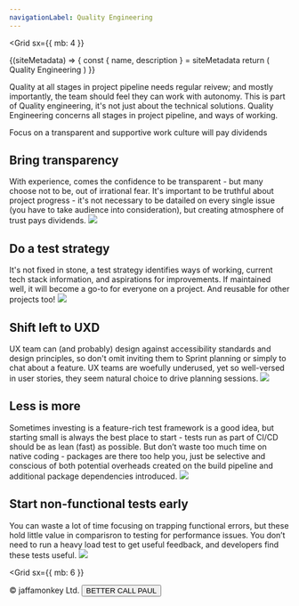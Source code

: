 ```yaml
---
navigationLabel: Quality Engineering
---
```

<Grid
  sx={{
    mb: 4
  }}
>

<SiteMetaData>
  {(siteMetadata) => {
    const { name, description } = siteMetadata
    return (
      <Fragment>
        <Heading variant="styles.h1">Quality Engineering</Heading>
      </Fragment>
    )
  }}
</SiteMetaData>

Quality at all stages in project pipeline needs regular reivew; and mostly importantly, the team should feel they can work with autonomy.  This is part of Quality engineering, it's not just about the technical solutions. Quality Engineering concerns all stages in project pipeline, and ways of working.

</Grid>

<Message variant='secondary' mb={2}>Focus on a transparent and supportive work culture will pay dividends</Message>

<Flex> 
<Box gap={4} mb={2} sx={{ flex: '1 1 auto' }}>

## Bring transparency

With experience, comes the confidence to be transparent - but many choose not to be, out of irrational fear. It's important to be truthful about project progress - it's not necessary to be datailed on every single issue (you have to take audience into consideration), but creating atmosphere of trust pays dividends.
</Box>
<Box>
<Image src="https://raw.githubusercontent.com/jaffamonkey/gatsby-theme-terminal/main/static/images/arrows.png" />
</Box>
</Flex>
<Divider/>


<Flex> 
<Box gap={4} mb={2} sx={{ flex: '1 1 auto' }}>

## Do a test strategy

It's not fixed in stone, a test strategy identifies ways of working, current tech stack information, and aspirations for improvements. If maintained well, it will become a go-to for everyone on a project. And reusable for other projects too!
</Box>
<Box>
<Image src="https://raw.githubusercontent.com/jaffamonkey/gatsby-theme-terminal/main/static/images/strategy.png" />
  </Box>
</Flex>

<Flex> 
<Box gap={4} mb={2} sx={{ flex: '1 1 auto' }}>

## Shift left to UXD

UX team can (and probably) design against accessibility standards and design principles, so don't omit inviting them to Sprint planning or simply to chat about a feature. UX teams are woefully underused, yet so well-versed in user stories, they seem natural choice to drive planning sessions.
</Box>
<Box>
<Image src="https://raw.githubusercontent.com/jaffamonkey/gatsby-theme-terminal/main/static/images/shiftleft2.png" />
</Box>
</Flex>

<Flex> 
<Box gap={4} mb={2} sx={{ flex: '1 1 auto' }}>

## Less is more

Sometimes investing is a feature-rich test framework is a good idea, but starting small is always the best place to start - tests run as part of CI/CD should be as lean (fast) as possible. But don’t waste too much time on native coding - packages are there too help you, just be selective and conscious of both potential overheads created on the build pipeline and additional package dependencies introduced.
</Box>
<Box>
<Image src="https://raw.githubusercontent.com/jaffamonkey/gatsby-theme-terminal/main/static/images/blah.png" />
</Box>
</Flex>

<Flex> 
<Box gap={4} mb={2} sx={{ flex: '1 1 auto' }}>

## Start non-functional tests early

You can  waste a lot of time focusing on trapping functional errors, but these hold little value in comparisron to testing for performance issues. You don’t need to run a heavy load test to get useful feedback, and developers find these tests useful.
</Box>
<Box>
<Image src="https://raw.githubusercontent.com/jaffamonkey/gatsby-theme-terminal/main/static/images/nfr.png" />
</Box>
</Flex>

<Grid
  sx={{
    mb: 6
  }}
>
<Box p={4}>
&copy; jaffamonkey Ltd.
<Button variant='success'>BETTER CALL PAUL</Button>
</Box>
</Grid>